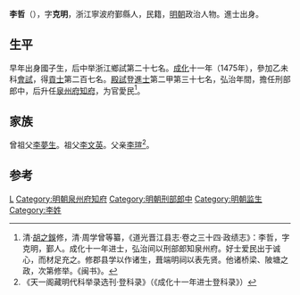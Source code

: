 {{Otheruses|other=名为李哲的其他人物|李哲}}
{{Otheruses|other=名为李克明的其他人物|李克明}}

'''李哲'''（{{bd|1440年||？}}），字'''克明'''，浙江寧波府鄞縣人，民籍，[[明朝|明朝]]政治人物。進士出身。

== 生平 ==
早年出身國子生，后中举浙江鄉試第二十七名。[[成化|成化]]十一年（1475年），參加乙未科[[會試|會試]]，得[[貢士|貢士]]第二百七名。[[殿試|殿試]]登[[進士|進士]]第二甲第三十七名，弘治年間，擔任刑部郎中，后升任[[泉州府|泉州府]][[知府|知府]]，为官愛民<ref>清·[[胡之鋘|胡之鋘]]修，清·周学曾等纂，《道光晋江县志·卷之三十四·政绩志》：李哲，字克明，鄞人。成化十一年进士，弘治间以刑部郎知泉州府。好士爱民出于诚心，而材足充之。修郡县学以作诸生，葺端明祠以表先贤。他诸桥梁、陂塘之政，次第修举。《闽书》。</ref>。

== 家族 ==
曾祖父[[李夢生|李夢生]]。祖父[[李文英|李文英]]。父亲[[李瑄|李瑄]]<ref>《天一阁藏明代科举录选刊·登科录》（《成化十一年进士登科录》）</ref>。

==参考==
{{reflist}}

{{start box}}
{{s-off}}
{{succession box|[[劉傅|劉傅]]|[[張濂_(成化進士)|張濂]]|[[泉州府|泉州府]][[知府|知府]]|弘治五年-弘治十一年}}
{{end box}}

{{成化十一年乙未科殿試金榜}}

{{Authority control}}

{{DEFAULTSORT:}}
[[Category:鄞县人|L]]
[[Category:明朝泉州府知府|Category:明朝泉州府知府]]
[[Category:明朝刑部郎中|Category:明朝刑部郎中]]
[[Category:明朝监生|Category:明朝监生]]
[[Category:李姓|Category:李姓]]

{{明朝人物小作品}}